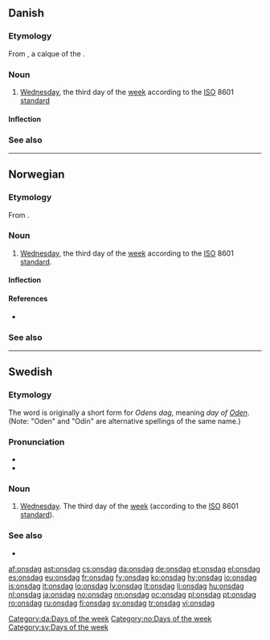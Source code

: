 ==Danish==
{{wikipedia|lang=da}}

===Etymology===
From {{etyl|non|da}} {{term|óðinsdagr|lang=non}}, a calque of the {{etyl|la|-}} {{term|dies Mercurii||Wednesday|lang=la}}.

===Noun===
{{da-noun|en|e}}

# [[Wednesday]], the third day of the [[week]] according to the [[ISO]] 8601 [[standard]]

====Inflection====
{{da-noun-infl|en|e}}

===See also===
{{list|da|days of the week}}

[[Category:da:Days of the week]]

----

==Norwegian==

===Etymology===
From {{etyl|non|no}} {{term|óðinsdagr||Odin's day|lang=non}}. 

===Noun===
{{infl|no|noun}}
#[[Wednesday]], the third day of the [[week]] according to the [[ISO]] 8601 [[standard]].

[[Category:no:Days of the week]]

====Inflection====
{{no-noun-infl|nb-class=m1|nn-class=m1}}

====References====
* {{R:Dokumentasjonsprosjektet}}

===See also===
{{list|nb|days of the week}}
{{list|nn|days of the week}}

----

==Swedish==
===Etymology===
The word is originally a short form for ''Odens dag'', meaning ''day of [[w:Odin|Oden]]''. (Note: "Oden" and "Odin" are alternative spellings of the same name.)
===Pronunciation===
* {{IPA|/ˈʊnsdɑːg/|/ˈʊnsda/|lang=sv}}
*{{audio|Sv-onsdag.ogg|audio}}

===Noun===
{{infl|sv|noun|g=c}}
{{sv-noun-reg-ar}}

# [[Wednesday]]. The third day of the [[week]] (according to the [[ISO]] 8601 [[standard]]).

===See also===
* {{list|sv|days of the week}}

[[Category:sv:Days of the week]]

[[af:onsdag]]
[[ast:onsdag]]
[[cs:onsdag]]
[[da:onsdag]]
[[de:onsdag]]
[[et:onsdag]]
[[el:onsdag]]
[[es:onsdag]]
[[eu:onsdag]]
[[fr:onsdag]]
[[fy:onsdag]]
[[ko:onsdag]]
[[hy:onsdag]]
[[io:onsdag]]
[[is:onsdag]]
[[it:onsdag]]
[[lo:onsdag]]
[[lv:onsdag]]
[[lt:onsdag]]
[[li:onsdag]]
[[hu:onsdag]]
[[nl:onsdag]]
[[ja:onsdag]]
[[no:onsdag]]
[[nn:onsdag]]
[[oc:onsdag]]
[[pl:onsdag]]
[[pt:onsdag]]
[[ro:onsdag]]
[[ru:onsdag]]
[[fi:onsdag]]
[[sv:onsdag]]
[[tr:onsdag]]
[[vi:onsdag]]